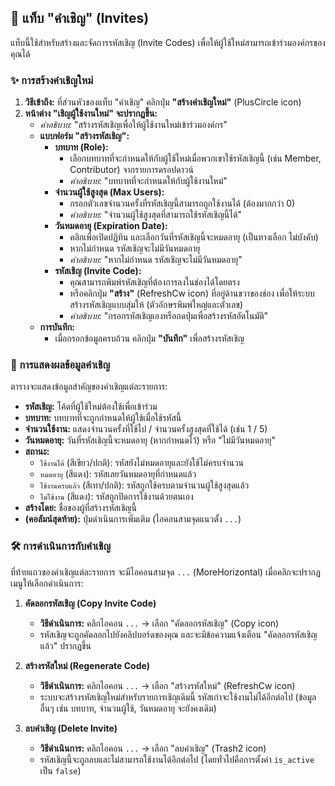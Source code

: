 ## 🔗 แท็บ "คำเชิญ" (Invites)

แท็บนี้ใช้สำหรับสร้างและจัดการรหัสเชิญ (Invite Codes) เพื่อให้ผู้ใช้ใหม่สามารถเข้าร่วมองค์กรของคุณได้

### ✨ การสร้างคำเชิญใหม่

1.  **วิธีเข้าถึง:** ที่ส่วนหัวของแท็บ "คำเชิญ" คลิกปุ่ม **"สร้างคำเชิญใหม่"** (PlusCircle icon)
2.  **หน้าต่าง "เชิญผู้ใช้งานใหม่" จะปรากฏขึ้น:**
    *   *คำอธิบาย:* "สร้างรหัสเชิญเพื่อให้ผู้ใช้งานใหม่เข้าร่วมองค์กร"
    *   **แบบฟอร์ม "สร้างรหัสเชิญ":**
        *   **บทบาท (Role):**
            *   เลือกบทบาทที่จะกำหนดให้กับผู้ใช้ใหม่เมื่อพวกเขาใช้รหัสเชิญนี้ (เช่น Member, Contributor) จากรายการดรอปดาวน์
            *   *คำอธิบาย:* "บทบาทที่จะกำหนดให้กับผู้ใช้งานใหม่"
        *   **จำนวนผู้ใช้สูงสุด (Max Users):**
            *   กรอกตัวเลขจำนวนครั้งที่รหัสเชิญนี้สามารถถูกใช้งานได้ (ต้องมากกว่า 0)
            *   *คำอธิบาย:* "จำนวนผู้ใช้สูงสุดที่สามารถใช้รหัสเชิญนี้ได้"
        *   **วันหมดอายุ (Expiration Date):**
            *   คลิกเพื่อเปิดปฏิทิน และเลือกวันที่รหัสเชิญนี้จะหมดอายุ (เป็นทางเลือก ไม่บังคับ)
            *   หากไม่กำหนด รหัสเชิญจะไม่มีวันหมดอายุ
            *   *คำอธิบาย:* "หากไม่กำหนด รหัสเชิญจะไม่มีวันหมดอายุ"
        *   **รหัสเชิญ (Invite Code):**
            *   คุณสามารถพิมพ์รหัสเชิญที่ต้องการลงในช่องได้โดยตรง
            *   หรือคลิกปุ่ม **"สร้าง"** (RefreshCw icon) ที่อยู่ด้านขวาของช่อง เพื่อให้ระบบสร้างรหัสเชิญแบบสุ่มให้ (ตัวอักษรพิมพ์ใหญ่และตัวเลข)
            *   *คำอธิบาย:* "กรอกรหัสเชิญเองหรือกดปุ่มเพื่อสร้างรหัสอัตโนมัติ"
    *   **การบันทึก:**
        *   เมื่อกรอกข้อมูลครบถ้วน คลิกปุ่ม **"บันทึก"** เพื่อสร้างรหัสเชิญ

### 📜 การแสดงผลข้อมูลคำเชิญ

ตารางจะแสดงข้อมูลสำคัญของคำเชิญแต่ละรายการ:

*   **รหัสเชิญ:** โค้ดที่ผู้ใช้ใหม่ต้องใช้เพื่อเข้าร่วม
*   **บทบาท:** บทบาทที่จะถูกกำหนดให้ผู้ใช้เมื่อใช้รหัสนี้
*   **จำนวนใช้งาน:** แสดงจำนวนครั้งที่ใช้ไป / จำนวนครั้งสูงสุดที่ใช้ได้ (เช่น 1 / 5)
*   **วันหมดอายุ:** วันที่รหัสเชิญนี้จะหมดอายุ (หากกำหนดไว้) หรือ "ไม่มีวันหมดอายุ"
*   **สถานะ:**
    *   `ใช้งานได้` (สีเขียว/ปกติ): รหัสยังไม่หมดอายุและยังใช้ไม่ครบจำนวน
    *   `หมดอายุ` (สีแดง): รหัสเลยวันหมดอายุที่กำหนดแล้ว
    *   `ใช้งานครบแล้ว` (สีเทา/ปกติ): รหัสถูกใช้ครบตามจำนวนผู้ใช้สูงสุดแล้ว
    *   `ไม่ใช้งาน` (สีแดง): รหัสถูกปิดการใช้งานด้วยตนเอง
*   **สร้างโดย:** ชื่อของผู้ที่สร้างรหัสเชิญนี้
*   **(คอลัมน์สุดท้าย):** ปุ่มดำเนินการเพิ่มเติม (ไอคอนสามจุดแนวตั้ง `...`)

### 🛠️ การดำเนินการกับคำเชิญ

ที่ท้ายแถวของคำเชิญแต่ละรายการ จะมีไอคอนสามจุด `...` (MoreHorizontal) เมื่อคลิกจะปรากฏเมนูให้เลือกดำเนินการ:

1.  **คัดลอกรหัสเชิญ (Copy Invite Code)**
    *   **วิธีดำเนินการ:** คลิกไอคอน `...` -> เลือก "คัดลอกรหัสเชิญ" (Copy icon)
    *   รหัสเชิญจะถูกคัดลอกไปยังคลิปบอร์ดของคุณ และจะมีข้อความแจ้งเตือน "คัดลอกรหัสเชิญแล้ว" ปรากฏขึ้น

2.  **สร้างรหัสใหม่ (Regenerate Code)**
    *   **วิธีดำเนินการ:** คลิกไอคอน `...` -> เลือก "สร้างรหัสใหม่" (RefreshCw icon)
    *   ระบบจะสร้างรหัสเชิญใหม่สำหรับรายการเชิญเดิมนี้ รหัสเก่าจะใช้งานไม่ได้อีกต่อไป (ข้อมูลอื่นๆ เช่น บทบาท, จำนวนผู้ใช้, วันหมดอายุ จะยังคงเดิม)

3.  **ลบคำเชิญ (Delete Invite)**
    *   **วิธีดำเนินการ:** คลิกไอคอน `...` -> เลือก "ลบคำเชิญ" (Trash2 icon)
    *   รหัสเชิญนี้จะถูกลบและไม่สามารถใช้งานได้อีกต่อไป (โดยทั่วไปคือการตั้งค่า `is_active` เป็น `false`)